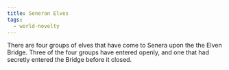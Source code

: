 ```yaml
---
title: Seneran Elves
tags:
  - world-novelty
---
```


There are four groups of elves that have come to Senera upon the the Elven
Bridge. Three of the four groups have entered openly, and one that had secretly
entered the Bridge before it closed.
